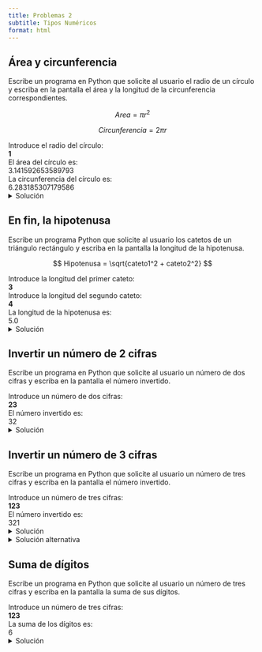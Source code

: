 ```yaml
---
title: Problemas 2
subtitle: Tipos Numéricos
format: html
---
```


## Área y circunferencia

Escribe un programa en Python que solicite al usuario el radio de un círculo y escriba en la pantalla el área y la longitud de la circunferencia correspondientes.

$$
Area = \pi r^2
$$

$$
Circunferencia = 2 \pi r
$$

| Introduce el radio del círculo:
| **1**
| El área del círculo es:
| 3.141592653589793
| La circunferencia del círculo es:
| 6.283185307179586

<details>
<summary>Solución</summary>

```python
PI = 3.141592653589793

print("Introduce el radio del círculo:")
radio = float(input())

area = PI * (radio ** 2)
circunferencia = 2 * PI * radio

print("El área del círculo es:")
print(area)

print("La circunferencia del círculo es:")
print(circunferencia)
```

</details>

## En fin, la hipotenusa

Escribe un programa Python que solicite al usuario los catetos de un triángulo rectángulo y escriba en la pantalla la longitud de la hipotenusa.

$$
Hipotenusa = \sqrt{cateto1^2 + cateto2^2}
$$

| Introduce la longitud del primer cateto:
| **3**
| Introduce la longitud del segundo cateto:
| **4**
| La longitud de la hipotenusa es:
| 5.0

<details>
<summary>Solución</summary>

```python
import math

print("Introduce la longitud del primer cateto:")
cateto1 = float(input())
print("Introduce la longitud del segundo cateto:")
cateto2 = float(input())

hipotenusa = math.sqrt(cateto1 ** 2 + cateto2 ** 2)

print("La longitud de la hipotenusa es:")
print(hipotenusa)
```

</details>


## Invertir un número de 2 cifras

Escribe un programa en Python que solicite al usuario un número de dos cifras y escriba en la pantalla el número invertido.

| Introduce un número de dos cifras:
| **23**
| El número invertido es:
| 32

<details>
<summary>Solución</summary>

```python
print("Introduce un número de dos cifras:")
numero = int(input())

decenas = numero // 10
unidades = numero % 10
invertido = unidades * 10 + decenas

print("El número invertido es:")
print(invertido)
```

</details>


## Invertir un número de 3 cifras

Escribe un programa en Python que solicite al usuario un número de tres cifras y escriba en la pantalla el número invertido.

| Introduce un número de tres cifras:
| **123**
| El número invertido es:
| 321

<details>
<summary>Solución</summary>

```python
print("Introduce un número de tres cifras:")
numero = int(input())

centenas = numero // 100
decenas = (numero % 100) // 10
unidades = numero % 10

invertido = unidades * 100 + decenas * 10 + centenas

print("El número invertido es:")
print(invertido)
```

</details>

<details>
<summary>Solución alternativa</summary>

```python
print("Introduce un número de tres cifras:")
numero = int(input())

numero_restante = numero

unidades = numero % 10
numero_restante = numero // 10

decenas = numero_restante % 10
numero_restante = numero_restante // 10

centenas = numero_restante % 10
numero_restante = numero_restante // 10

invertido = unidades * 100 + decenas * 10 + centenas

print("El número invertido es:")
print(invertido)
```

</details>

## Suma de dígitos

Escribe un programa en Python que solicite al usuario un número de tres cifras y escriba en la pantalla la suma de sus dígitos.

| Introduce un número de tres cifras:
| **123**
| La suma de los dígitos es:
| 6

<details>
<summary>Solución</summary>

```python
print("Introduce un número de tres cifras:")
numero = int(input())

centenas = numero // 100
decenas = (numero % 100) // 10
unidades = numero % 10

suma = centenas + decenas + unidades

print("La suma de los dígitos es:")
print(suma)
```

## Promedio de 3 números

Escribe un programa en Python que solicite al usuario tres números enteros y escriba en la pantalla el promedio de los tres.

| Introduce el primer número:
| **1**
| Introduce el segundo número:
| **2**
| Introduce el tercer número:
| **3**
| El promedio de los tres números es:
| 2.0

<details>
<summary>Solución</summary>

```python
print("Introduce el primer número:")
numero1 = int(input())
print("Introduce el segundo número:")
numero2 = int(input())
print("Introduce el tercer número:")
numero3 = int(input())

promedio = (numero1 + numero2 + numero3) / 3

print("El promedio de los tres números es:")
print(promedio)
```
</details>

